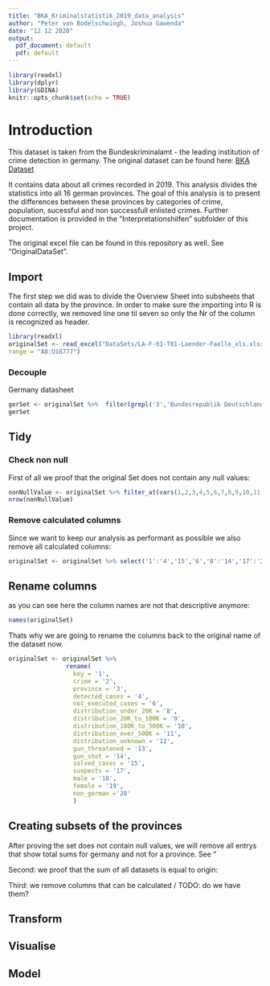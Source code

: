 ```yaml
---
title: "BKA_Kriminalstatistik_2019_data_analysis"
author: "Peter von Bodelschwingh, Joshua Gawenda"
date: "12 12 2020"
output:
  pdf_document: default
  pdf: default
---
```


```r
library(readxl)
library(dplyr)
library(GDINA)
knitr::opts_chunk$set(echo = TRUE)
```



# Introduction
This dataset is taken from the  Bundeskriminalamt - the leading institution of crime detection in germany.
The original dataset can be found here: 
[BKA Dataset](https://www.bka.de/DE/AktuelleInformationen/StatistikenLagebilder/PolizeilicheKriminalstatistik/PKS2019/PKSTabellen/LandFalltabellen/landFalltabellen.html?nn=130872)

It contains data about all crimes recorded in 2019. This analysis divides the statistics into all 16 german provinces. The goal of this analysis is to present the differences between these provinces by categories of crime, population, sucessful and non successfull enlisted crimes. Further documentation is provided in the "Interpretationshilfen" subfolder of this project.  

The original excel file can be found in this repository as well. See "OriginalDataSet". 


## Import
The first step we did was to divide the Overview Sheet into subsheets that contain all data by the province. In order to make sure the importing into R is done correctly, we removed line one til seven so only the Nr of the column is recognized as header. 
 
```r
library(readxl)
originalSet <- read_excel("DataSets/LA-F-01-T01-Laender-Faelle_xls.xlsx", 
range = "A8:U18777") 

```
### Decouple
 

Germany datasheet
```r
gerSet <- originalSet %>%  filter(grepl('3','Bundesrepublik Deutschland'))
gerSet
```


## Tidy
### Check non null
First of all we proof that the original Set does not contain any null values: 
```r
nonNullValue <- originalSet %>% filter_at(vars(1,2,3,4,5,6,7,8,9,10,11,12,13,14,15,16,17,18,19,20,21),any_vars(is.na(.)))
nrow(nonNullValue)
```
### Remove calculated columns
Since we want to keep our analysis as performant as possible we also remove all calculated columns:
```r
originalSet <- originalSet %>% select('1':'4','15','6','8':'14','17':'20')
```

## Rename columns
as you can see here the column names are not that descriptive anymore: 
```r
names(originalSet)
```
Thats why we are going to rename the columns back to the original name of the dataset now. 
```r
originalSet <- originalSet %>% 
                rename(
                  key = '1',
                  crime = '2',
                  province = '3',
                  detected_cases = '4',
                  not_executed_cases = '6',
                  distribution_under_20K = '8',
                  distribution_20K_to_100K = '9',
                  distribution_100K_to_500K = '10',
                  distribution_over_500K = '11',
                  distribution_unknown = '12',
                  gun_threatened = '13',
                  gun_shot = '14',
                  solved_cases = '15',
                  suspects = '17',
                  male = '18',
                  female = '19',
                  non_german ='20'
                  )
```




## Creating subsets of the provinces
After proving the set does not contain null values, we will remove all entrys that show total sums for germany and not for a province. See "




Second: we proof that the sum of all datasets is equal to origin: 

Third: we remove columns that can be calculated / TODO: do we have them? 

## Transform
## Visualise 
## Model 




